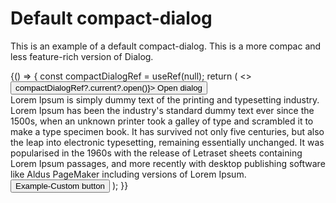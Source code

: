 
<Meta title="Library/CompactDialog" component={CompactDialog} />

# Default compact-dialog

This is an example of a default compact-dialog. This is a more compac and less feature-rich version of Dialog.

<Canvas>
    <Story name="Default example">
        {() => {
            const compactDialogRef = useRef(null);
            return (
                <>
                    <Tooltip title="Open custom compact-dialog" placement="top">
                        <Button variant="ghost" onClick={() => compactDialogRef?.current?.open()}>
                            Open dialog
                        </Button>
                    </Tooltip>
                    <CompactDialog ref={compactDialogRef} title="Custom title">
                        <div style={{ width: '30em', marginBottom: '2em' }}>
                            Lorem Ipsum is simply dummy text of the printing and typesetting industry. Lorem Ipsum has
                            been the industry's standard dummy text ever since the 1500s, when an unknown printer took a
                            galley of type and scrambled it to make a type specimen book. It has survived not only five
                            centuries, but also the leap into electronic typesetting, remaining essentially unchanged.
                            It was popularised in the 1960s with the release of Letraset sheets containing Lorem Ipsum
                            passages, and more recently with desktop publishing software like Aldus PageMaker including
                            versions of Lorem Ipsum.
                        </div>
                        <CompactDialog.Actions>
                            <Button>Example-Custom button</Button>
                        </CompactDialog.Actions>
                    </CompactDialog>
                </>
            );
        }}
    </Story>
</Canvas>
